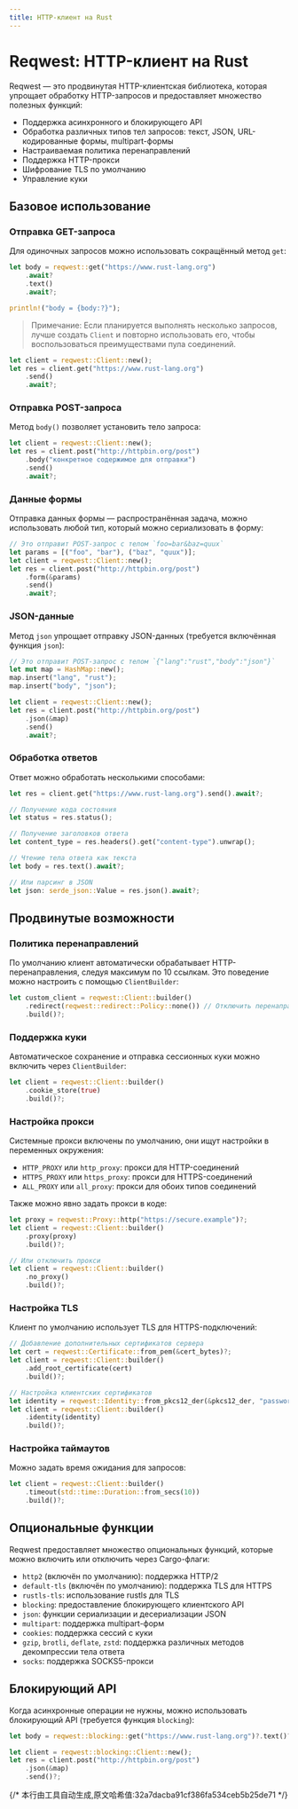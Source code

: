 ```yaml
---
title: HTTP-клиент на Rust
---
```


# Reqwest: HTTP-клиент на Rust


<LinkCard
  href="https://docs.rs/reqwest/latest/reqwest/"
  title="reqwest"
  description="reqwest"
/>

Reqwest — это продвинутая HTTP-клиентская библиотека, которая упрощает обработку HTTP-запросов и предоставляет множество полезных функций:

- Поддержка асинхронного и блокирующего API
- Обработка различных типов тел запросов: текст, JSON, URL-кодированные формы, multipart-формы
- Настраиваемая политика перенаправлений
- Поддержка HTTP-прокси
- Шифрование TLS по умолчанию
- Управление куки

## Базовое использование

### Отправка GET-запроса

Для одиночных запросов можно использовать сокращённый метод `get`:

```rust
let body = reqwest::get("https://www.rust-lang.org")
    .await?
    .text()
    .await?;

println!("body = {body:?}");
```

> Примечание: Если планируется выполнять несколько запросов, лучше создать `Client` и повторно использовать его, чтобы воспользоваться преимуществами пула соединений.

```rust
let client = reqwest::Client::new();
let res = client.get("https://www.rust-lang.org")
    .send()
    .await?;
```

### Отправка POST-запроса

Метод `body()` позволяет установить тело запроса:

```rust
let client = reqwest::Client::new();
let res = client.post("http://httpbin.org/post")
    .body("конкретное содержимое для отправки")
    .send()
    .await?;
```

### Данные формы

Отправка данных формы — распространённая задача, можно использовать любой тип, который можно сериализовать в форму:

```rust
// Это отправит POST-запрос с телом `foo=bar&baz=quux`
let params = [("foo", "bar"), ("baz", "quux")];
let client = reqwest::Client::new();
let res = client.post("http://httpbin.org/post")
    .form(&params)
    .send()
    .await?;
```

### JSON-данные

Метод `json` упрощает отправку JSON-данных (требуется включённая функция `json`):

```rust
// Это отправит POST-запрос с телом `{"lang":"rust","body":"json"}`
let mut map = HashMap::new();
map.insert("lang", "rust");
map.insert("body", "json");

let client = reqwest::Client::new();
let res = client.post("http://httpbin.org/post")
    .json(&map)
    .send()
    .await?;
```

### Обработка ответов

Ответ можно обработать несколькими способами:

```rust
let res = client.get("https://www.rust-lang.org").send().await?;

// Получение кода состояния
let status = res.status();

// Получение заголовков ответа
let content_type = res.headers().get("content-type").unwrap();

// Чтение тела ответа как текста
let body = res.text().await?;

// Или парсинг в JSON
let json: serde_json::Value = res.json().await?;
```

## Продвинутые возможности

### Политика перенаправлений

По умолчанию клиент автоматически обрабатывает HTTP-перенаправления, следуя максимум по 10 ссылкам. Это поведение можно настроить с помощью `ClientBuilder`:

```rust
let custom_client = reqwest::Client::builder()
    .redirect(reqwest::redirect::Policy::none()) // Отключить перенаправления
    .build()?;
```

### Поддержка куки

Автоматическое сохранение и отправка сессионных куки можно включить через `ClientBuilder`:

```rust
let client = reqwest::Client::builder()
    .cookie_store(true)
    .build()?;
```

### Настройка прокси

Системные прокси включены по умолчанию, они ищут настройки в переменных окружения:

- `HTTP_PROXY` или `http_proxy`: прокси для HTTP-соединений
- `HTTPS_PROXY` или `https_proxy`: прокси для HTTPS-соединений
- `ALL_PROXY` или `all_proxy`: прокси для обоих типов соединений

Также можно явно задать прокси в коде:

```rust
let proxy = reqwest::Proxy::http("https://secure.example")?;
let client = reqwest::Client::builder()
    .proxy(proxy)
    .build()?;

// Или отключить прокси
let client = reqwest::Client::builder()
    .no_proxy()
    .build()?;
```

### Настройка TLS

Клиент по умолчанию использует TLS для HTTPS-подключений:

```rust
// Добавление дополнительных сертификатов сервера
let cert = reqwest::Certificate::from_pem(&cert_bytes)?;
let client = reqwest::Client::builder()
    .add_root_certificate(cert)
    .build()?;

// Настройка клиентских сертификатов
let identity = reqwest::Identity::from_pkcs12_der(&pkcs12_der, "password")?;
let client = reqwest::Client::builder()
    .identity(identity)
    .build()?;
```

### Настройка таймаутов

Можно задать время ожидания для запросов:

```rust
let client = reqwest::Client::builder()
    .timeout(std::time::Duration::from_secs(10))
    .build()?;
```

## Опциональные функции

Reqwest предоставляет множество опциональных функций, которые можно включить или отключить через Cargo-флаги:

- `http2` (включён по умолчанию): поддержка HTTP/2
- `default-tls` (включён по умолчанию): поддержка TLS для HTTPS
- `rustls-tls`: использование rustls для TLS
- `blocking`: предоставление блокирующего клиентского API
- `json`: функции сериализации и десериализации JSON
- `multipart`: поддержка multipart-форм
- `cookies`: поддержка сессий с куки
- `gzip`, `brotli`, `deflate`, `zstd`: поддержка различных методов декомпрессии тела ответа
- `socks`: поддержка SOCKS5-прокси

## Блокирующий API

Когда асинхронные операции не нужны, можно использовать блокирующий API (требуется функция `blocking`):

```rust
let body = reqwest::blocking::get("https://www.rust-lang.org")?.text()?;

let client = reqwest::blocking::Client::new();
let res = client.post("http://httpbin.org/post")
    .json(&map)
    .send()?;
```
{/* 本行由工具自动生成,原文哈希值:32a7dacba91cf386fa534ceb5b25de71 */}